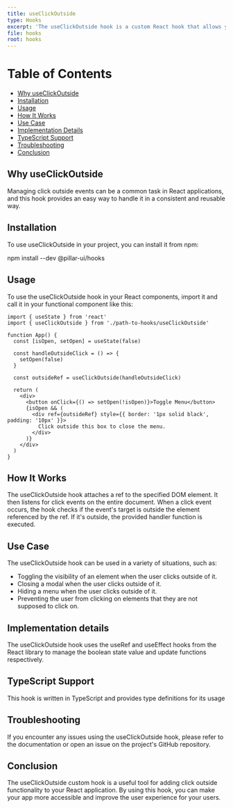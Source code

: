 ```yaml
---
title: useClickOutside
type: Hooks
excerpt: 'The useClickOutside hook is a custom React hook that allows you to listen for clicks outside a specified DOM element. This is particularly useful for scenarios where you want to close a component or trigger a specific action when the user clicks outside a specific element.'
file: hooks
root: hooks
---
```


# Table of Contents

- [Why useClickOutside](#why-useclickoutside)
- [Installation](#installation)
- [Usage](#usage)
- [How It Works](#how-it-works)
- [Use Case](#use-case)
- [Implementation Details](#implementation-details)
- [TypeScript Support](#typescript-support)
- [Troubleshooting](#troubleshooting)
- [Conclusion](#conclusion)

## Why useClickOutside

Managing click outside events can be a common task in React applications, and this hook provides an easy way to handle it in a consistent and reusable way.

## Installation

To use useClickOutside in your project, you can install it from npm:

npm install --dev @pillar-ui/hooks

## Usage

To use the useClickOutside hook in your React components, import it and call it in your functional component like this:

```tsx title='app.tsx' showLineNumbers
import { useState } from 'react'
import { useClickOutside } from './path-to-hooks/useClickOutside'

function App() {
  const [isOpen, setOpen] = useState(false)

  const handleOutsideClick = () => {
    setOpen(false)
  }

  const outsideRef = useClickOutside(handleOutsideClick)

  return (
    <div>
      <button onClick={() => setOpen(!isOpen)}>Toggle Menu</button>
      {isOpen && (
        <div ref={outsideRef} style={{ border: '1px solid black', padding: '10px' }}>
          Click outside this box to close the menu.
        </div>
      )}
    </div>
  )
}
```

## How It Works

The useClickOutside hook attaches a ref to the specified DOM element. It then listens for click events on the entire document. When a click event occurs, the hook checks if the event's target is outside the element referenced by the ref. If it's outside, the provided handler function is executed.

## Use Case

The useClickOutside hook can be used in a variety of situations, such as:

- Toggling the visibility of an element when the user clicks outside of it.
- Closing a modal when the user clicks outside of it.
- Hiding a menu when the user clicks outside of it.
- Preventing the user from clicking on elements that they are not supposed to click on.

## Implementation details

The useClickOutside hook uses the useRef and useEffect hooks from the React library to manage the boolean state value and update functions respectively.

## TypeScript Support

This hook is written in TypeScript and provides type definitions for its usage

## Troubleshooting

If you encounter any issues using the useClickOutside hook, please refer to the documentation or open an issue on the project's GitHub repository.

## Conclusion

The useClickOutside custom hook is a useful tool for adding click outside functionality to your React application. By using this hook, you can make your app more accessible and improve the user experience for your users.
